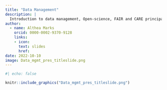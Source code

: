 ```yaml
---
title: "Data Management"
description: |
  Introduction to data management, Open-science, FAIR and CARE principals for the Zacherl Marine Ecology Lab CSU Fullerton
author: 
  - name: Althea Marks
    orcid: 0000-0002-9370-9128
    links: 
    - icon: 
      text: slides
      href: 
date: 2022-10-10
image: Data_mgmt_pres_titleslide.png
---
```


```r
#| echo: false

knitr::include_graphics("Data_mgmt_pres_titleslide.png")
```